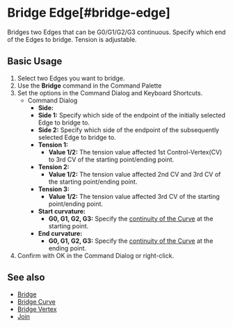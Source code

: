 
# Bridge Edge[#bridge-edge]

<Reference shortcut="" command="Bridge" button="" />

Bridges two Edges that can be G0/G1/G2/G3 continuous. Specify which end of the Edges to bridge. Tension is adjustable.

## Basic Usage

1. Select two Edges you want to bridge.
2. Use the **Bridge** command in the Command Palette
3. Set the options in the Command Dialog and Keyboard Shortcuts.
     - <Kst>Command Dialog</Kst>
          - **Side:** 
          - **Side 1:** Specify which side of the endpoint of the initially selected Edge to bridge to.
          - **Side 2:** Specify which side of the endpoint of the subsequently selected Edge to bridge to.
          - **Tension 1:**
               - **Value 1/2:** The tension value affected 1st Control-Vertex(CV) to 3rd CV of the starting point/ending point.
          - **Tension 2:**
               - **Value 1/2:** The tension value affected 2nd CV and 3rd CV of the starting point/ending point.
          - **Tension 3:**
               - **Value 1/2:** The tension value affected 3rd CV of the starting point/ending point.
          - **Start curvature:**
               - **G0, G1, G2, G3:** Specify the [continuity of the  Curve](/cad-essentials/continuity-curve-and-surface) at the starting point.
          -  **End curvature:**
               - **G0, G1, G2, G3:** Specify the [continuity of the  Curve](/cad-essentials/continuity-curve-and-surface) at the ending point.      
4. Confirm with OK in the Command Dialog or right-click.

<VideoPlayer fileName="bridge-edge"/>

## See also
- [Bridge](bridge)
- [Bridge Curve](bridge-curve)
- [Bridge Vertex](bridge-vertex)
- [Join](join)